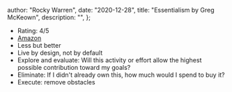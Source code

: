
  author: "Rocky Warren",
  date: "2020-12-28",
  title: "Essentialism by Greg McKeown",
  description: "",
};


- Rating: 4/5
- [Amazon](https://www.amazon.com/gp/product/0804137382)
- Less but better
- Live by design, not by default
- Explore and evaluate: Will this activity or effort allow the highest possible contribution toward my goals?
- Eliminate: If I didn't already own this, how much would I spend to buy it?
- Execute: remove obstacles
